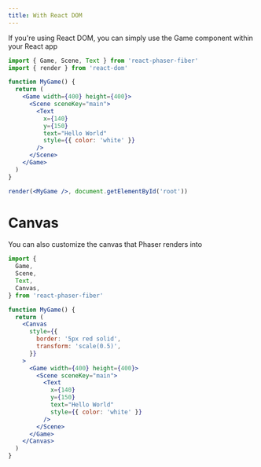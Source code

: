 ```yaml
---
title: With React DOM
---
```


If you're using React DOM, you can simply use the Game component within your React app

```jsx live=true noInline=true
import { Game, Scene, Text } from 'react-phaser-fiber'
import { render } from 'react-dom'

function MyGame() {
  return (
    <Game width={400} height={400}>
      <Scene sceneKey="main">
        <Text
          x={140}
          y={150}
          text="Hello World"
          style={{ color: 'white' }}
        />
      </Scene>
    </Game>
  )
}

render(<MyGame />, document.getElementById('root'))
```

# Canvas

You can also customize the canvas that Phaser renders into

```jsx live=true customCanvas=true
import {
  Game,
  Scene,
  Text,
  Canvas,
} from 'react-phaser-fiber'

function MyGame() {
  return (
    <Canvas
      style={{
        border: '5px red solid',
        transform: 'scale(0.5)',
      }}
    >
      <Game width={400} height={400}>
        <Scene sceneKey="main">
          <Text
            x={140}
            y={150}
            text="Hello World"
            style={{ color: 'white' }}
          />
        </Scene>
      </Game>
    </Canvas>
  )
}
```
